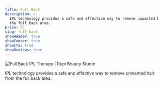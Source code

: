 ```yaml
---
title: Full Back
description: >-
  IPL technology provides a safe and effective way to remove unwanted hair from
  the full back area.
price: 95
slug: full-back
showHeader: true
showFooter: true
showCta: true
showReviews: true
---
```

![Full Back IPL Therapy | Rupi Beauty Studio](/uploads/services/ipl-therapy.webp 'Full Back IPL Therapy  | Rupi Beauty Studio')


IPL technology provides a safe and effective way to remove unwanted hair from the full back area.
